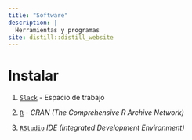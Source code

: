 ```yaml
---
title: "Software"
description: |
  Herramientas y programas
site: distill::distill_website
---
```


# Instalar

1.  [`Slack`](https://slack.com/intl/es-ar/) - Espacio de trabajo

3.  [`R`](https://cran.r-project.org/) - *CRAN (The Comprehensive R Archive Network)*

4.  [`RStudio`](https://www.rstudio.com/products/rstudio/) *IDE (Integrated Development Environment)*
